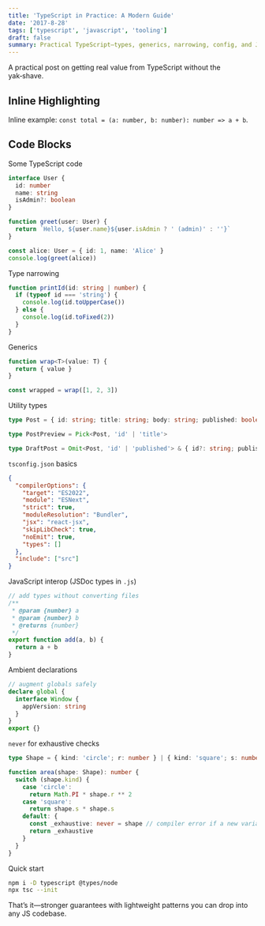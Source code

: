 ```yaml
---
title: 'TypeScript in Practice: A Modern Guide'
date: '2017-8-28'
tags: ['typescript', 'javascript', 'tooling']
draft: false
summary: Practical TypeScript—types, generics, narrowing, config, and JS interop with concise examples.
---
```


A practical post on getting real value from TypeScript without the yak‑shave.

## Inline Highlighting

Inline example: `const total = (a: number, b: number): number => a + b`.

## Code Blocks

Some TypeScript code

```typescript
interface User {
  id: number
  name: string
  isAdmin?: boolean
}

function greet(user: User) {
  return `Hello, ${user.name}${user.isAdmin ? ' (admin)' : ''}`
}

const alice: User = { id: 1, name: 'Alice' }
console.log(greet(alice))
```

Type narrowing

```typescript
function printId(id: string | number) {
  if (typeof id === 'string') {
    console.log(id.toUpperCase())
  } else {
    console.log(id.toFixed(2))
  }
}
```

Generics

```typescript
function wrap<T>(value: T) {
  return { value }
}

const wrapped = wrap([1, 2, 3])
```

Utility types

```typescript
type Post = { id: string; title: string; body: string; published: boolean }

type PostPreview = Pick<Post, 'id' | 'title'>

type DraftPost = Omit<Post, 'id' | 'published'> & { id?: string; published?: false }
```

`tsconfig.json` basics

```json
{
  "compilerOptions": {
    "target": "ES2022",
    "module": "ESNext",
    "strict": true,
    "moduleResolution": "Bundler",
    "jsx": "react-jsx",
    "skipLibCheck": true,
    "noEmit": true,
    "types": []
  },
  "include": ["src"]
}
```

JavaScript interop (JSDoc types in `.js`)

```javascript
// add types without converting files
/**
 * @param {number} a
 * @param {number} b
 * @returns {number}
 */
export function add(a, b) {
  return a + b
}
```

Ambient declarations

```typescript
// augment globals safely
declare global {
  interface Window {
    appVersion: string
  }
}
export {}
```

`never` for exhaustive checks

```typescript
type Shape = { kind: 'circle'; r: number } | { kind: 'square'; s: number }

function area(shape: Shape): number {
  switch (shape.kind) {
    case 'circle':
      return Math.PI * shape.r ** 2
    case 'square':
      return shape.s * shape.s
    default: {
      const _exhaustive: never = shape // compiler error if a new variant is missing
      return _exhaustive
    }
  }
}
```

Quick start

```bash
npm i -D typescript @types/node
npx tsc --init
```

That’s it—stronger guarantees with lightweight patterns you can drop into any JS codebase.

